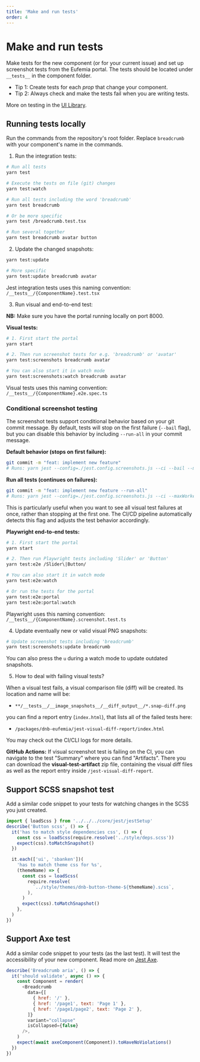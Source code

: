 ```yaml
---
title: 'Make and run tests'
order: 4
---
```


# Make and run tests

Make tests for the new component (or for your current issue) and set up screenshot tests from the Eufemia portal. The tests should be located under `__tests__` in the component folder.

- Tip 1: Create tests for each _prop_ that change your component.
- Tip 2: Always check and make the tests fail when you are writing tests.

More on testing in the [UI Library](/uilib/usage/best-practices/for-testing#testing-frontend-code).

## Running tests locally

Run the commands from the repository's root folder. Replace `breadcrumb` with your component's name in the commands.

1. Run the integration tests:

```bash
# Run all tests
yarn test
```

```bash
# Execute the tests on file (git) changes
yarn test:watch

# Run all tests including the word 'breadcrumb'
yarn test breadcrumb

# Or be more specific
yarn test /breadcrumb.test.tsx

# Run several together
yarn test breadcrumb avatar button
```

2. Update the changed snapshots:

```bash
yarn test:update

# More specific
yarn test:update breadcrumb avatar
```

Jest integration tests uses this naming convention: `/__tests__/{ComponentName}.test.tsx`

3. Run visual and end-to-end test:

**NB:** Make sure you have the portal running locally on port 8000.

**Visual tests:**

```bash
# 1. First start the portal
yarn start

# 2. Then run screenshot tests for e.g. 'breadcrumb' or 'avatar'
yarn test:screenshots breadcrumb avatar

# You can also start it in watch mode
yarn test:screenshots:watch breadcrumb avatar
```

Visual tests uses this naming convention: `/__tests__/{ComponentName}.e2e.spec.ts`

### Conditional screenshot testing

The screenshot tests support conditional behavior based on your git commit message. By default, tests will stop on the first failure (`--bail` flag), but you can disable this behavior by including `--run-all` in your commit message.

**Default behavior (stops on first failure):**

```bash
git commit -m "feat: implement new feature"
# Runs: yarn jest --config=./jest.config.screenshots.js --ci --bail --maxWorkers=1
```

**Run all tests (continues on failures):**

```bash
git commit -m "feat: implement new feature --run-all"
# Runs: yarn jest --config=./jest.config.screenshots.js --ci --maxWorkers=1
```

This is particularly useful when you want to see all visual test failures at once, rather than stopping at the first one. The CI/CD pipeline automatically detects this flag and adjusts the test behavior accordingly.

**Playwright end-to-end tests:**

```bash
# 1. First start the portal
yarn start

# 2. Then run Playwright tests including 'Slider' or 'Button'
yarn test:e2e /Slider\|Button/

# You can also start it in watch mode
yarn test:e2e:watch

# Or run the tests for the portal
yarn test:e2e:portal
yarn test:e2e:portal:watch
```

Playwright uses this naming convention: `/__tests__/{ComponentName}.screenshot.test.ts`

4. Update eventually new or valid visual PNG snapshots:

```bash
# Update screenshot tests including 'breadcrumb'
yarn test:screenshots:update breadcrumb
```

You can also press the `u` during a watch mode to update outdated snapshots.

5. How to deal with failing visual tests?

When a visual test fails, a visual comparison file (diff) will be created. Its location and name will be:

- `**/__tests__/__image_snapshots__/__diff_output__/*.snap-diff.png`

you can find a report entry (`index.html`), that lists all of the failed tests here:

- `/packages/dnb-eufemia/jest-visual-diff-report/index.html`

You may check out the CI/CLI logs for more details.

**GitHub Actions:** If visual screenshot test is failing on the CI, you can navigate to the test "Summary" where you can find "Artifacts". There you can download the **visual-test-artifact** zip file, containing the visual diff files as well as the report entry inside `/jest-visual-diff-report`.

## Support SCSS snapshot test

Add a similar code snippet to your tests for watching changes in the SCSS you just created.

```js
import { loadScss } from '../../../core/jest/jestSetup'
describe('Button scss', () => {
  it('has to match style dependencies css', () => {
    const css = loadScss(require.resolve('../style/deps.scss'))
    expect(css).toMatchSnapshot()
  })

  it.each(['ui', 'sbanken'])(
    'has to match theme css for %s',
    (themeName) => {
      const css = loadScss(
        require.resolve(
          `../style/themes/dnb-button-theme-${themeName}.scss`,
        ),
      )
      expect(css).toMatchSnapshot()
    },
  )
})
```

## Support Axe test

Add a similar code snippet to your tests (as the last test). It will test the accessibility of your new component. Read more on [Jest Axe](https://github.com/nickcolley/jest-axe).

```js
describe('Breadcrumb aria', () => {
  it('should validate', async () => {
    const Component = render(
      <Breadcrumb
        data={[
          { href: '/' },
          { href: '/page1', text: 'Page 1' },
          { href: '/page1/page2', text: 'Page 2' },
        ]}
        variant="collapse"
        isCollapsed={false}
      />,
    )
    expect(await axeComponent(Component)).toHaveNoViolations()
  })
})
```
